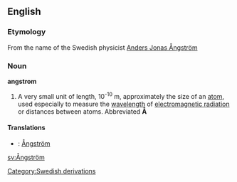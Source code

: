 {{wikipedia}}
==English==
===Etymology===
From the name of the Swedish physicist [[w:Anders Jonas Ångström|Anders Jonas Ångström]]

===Noun===

'''angstrom'''
#{{physics}} A very small unit of length, 10<sup>-10</sup> m, approximately the size of an [[atom]], used especially to measure the [[wavelength]] of [[electromagnetic radiation]] or distances between atoms. Abbreviated '''Å'''

====Translations====
*{{sv}}: [[Ångström]]
[[Category:Swedish derivations]]
[[sv:Ångström]]